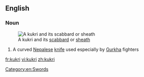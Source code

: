 ==English==

===Noun===
{{wikipedia}}
[[File:Kukri with sheath.JPG|thumb|A kukri and its [[scabbard]] or [[sheath]]]]

{{en-noun}}

# A curved [[Nepalese]] [[knife]] used especially by [[Gurkha]] fighters

[[fr:kukri]]
[[vi:kukri]]
[[zh:kukri]]
[[Category:en:Swords]]